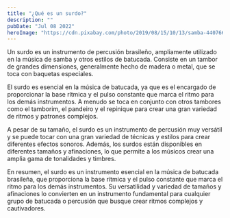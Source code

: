 ```yaml
---
title: "¿Qué es un surdo?"
description: ""
pubDate: "Jul 08 2022"
heroImage: "https://cdn.pixabay.com/photo/2019/08/15/10/13/samba-4407661_1280.jpg"
---
```


Un surdo es un instrumento de percusión brasileño, ampliamente utilizado en la música de samba y otros estilos de batucada. Consiste en un tambor de grandes dimensiones, generalmente hecho de madera o metal, que se toca con baquetas especiales.

El surdo es esencial en la música de batucada, ya que es el encargado de proporcionar la base rítmica y el pulso constante que marca el ritmo para los demás instrumentos. A menudo se toca en conjunto con otros tambores como el tamborim, el pandeiro y el repinique para crear una gran variedad de ritmos y patrones complejos.

A pesar de su tamaño, el surdo es un instrumento de percusión muy versátil y se puede tocar con una gran variedad de técnicas y estilos para crear diferentes efectos sonoros. Además, los surdos están disponibles en diferentes tamaños y afinaciones, lo que permite a los músicos crear una amplia gama de tonalidades y timbres.

En resumen, el surdo es un instrumento esencial en la música de batucada brasileña, que proporciona la base rítmica y el pulso constante que marca el ritmo para los demás instrumentos. Su versatilidad y variedad de tamaños y afinaciones lo convierten en un instrumento fundamental para cualquier grupo de batucada o percusión que busque crear ritmos complejos y cautivadores.
